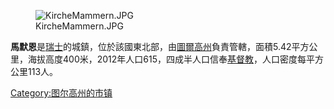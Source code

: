 [[Image:KircheMammern.JPG|right]]

'''馬默恩'''是[[瑞士|瑞士]]的城鎮，位於該國東北部，由[[圖爾高州|圖爾高州]]負責管轄，面積5.42平方公里，海拔高度400米，2012年人口615，四成半人口信奉[[基督教|基督教]]，人口密度每平方公里113人。

{{Switzerland-geo-stub}}
[[Category:图尔高州的市镇|Category:图尔高州的市镇]]